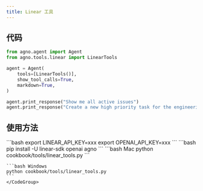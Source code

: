 ```yaml
---
title: Linear 工具
---
```


## 代码

```python cookbook/tools/linear_tools.py
from agno.agent import Agent
from agno.tools.linear import LinearTools

agent = Agent(
    tools=[LinearTools()],
    show_tool_calls=True,
    markdown=True,
)

agent.print_response("Show me all active issues")
agent.print_response("Create a new high priority task for the engineering team")
```

## 使用方法

<Steps>
  <Snippet file="create-venv-step.mdx" />

  <Step title="设置你的 Linear API 密钥">
    ```bash
    export LINEAR_API_KEY=xxx
    export OPENAI_API_KEY=xxx
    ```
  </Step>

  <Step title="安装库">
    ```bash
    pip install -U linear-sdk openai agno
    ```
  </Step>

  <Step title="运行 Agent">
    <CodeGroup>
    ```bash Mac
    python cookbook/tools/linear_tools.py
    ```

    ```bash Windows
    python cookbook/tools/linear_tools.py
    ```
    </CodeGroup>
  </Step>
</Steps>